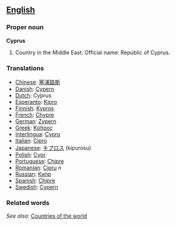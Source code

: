 ==[[English]]==
===Proper noun===
'''Cyprus'''

# Country in the Middle East. Official name: Republic of Cyprus.
===Translations===
*[[Chinese]]: [[塞浦路斯]]
*[[Danish]]: [[Cypern]]
*[[Dutch]]: Cyprus
*[[Esperanto]]: [[Kipro]]
*[[Finnish]]: [[Kypros]]
*[[French]]: [[Chypre]]
*[[German]]: [[Zypern]]
*[[Greek]]: [[Κύπρος]]
*[[Interlingua]]: [[Cypro]]
*[[Italian]]: [[Cipro]]
*[[Japanese]]: [[キプロス]] (kipurosu)
*[[Polish]]: [[Cypr]]
*[[Portuguese]]: [[Chipre]]
*[[Romanian]]: [[Cipru]] ''n''
*[[Russian]]: [[Кипр]]
*[[Spanish]]: [[Chipre]]
*[[Swedish]]: [[Cypern]]

=== Related words===

''See also'': [[Countries of the world]]